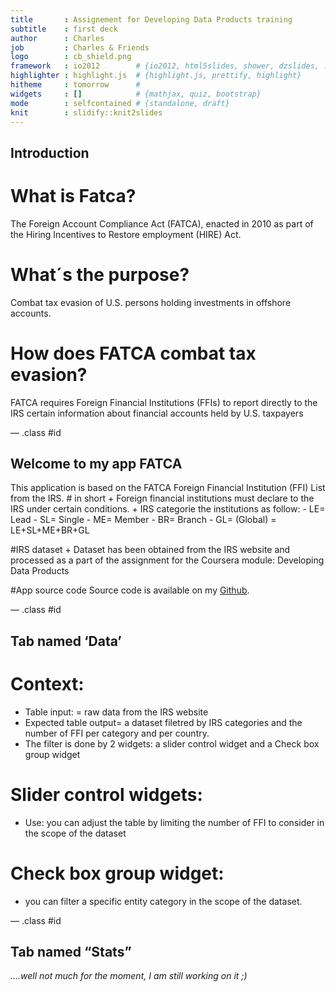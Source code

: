 ```yaml
---
title       : Assignement for Developing Data Products training
subtitle    : first deck
author      : Charles 
job         : Charles & Friends
logo        : cb_shield.png
framework   : io2012        # {io2012, html5slides, shower, dzslides, ...}
highlighter : highlight.js  # {highlight.js, prettify, highlight}
hitheme     : tomorrow      # 
widgets     : []            # {mathjax, quiz, bootstrap}
mode        : selfcontained # {standalone, draft}
knit        : slidify::knit2slides
---
```

## Introduction

# What is Fatca?

The Foreign Account Compliance Act (FATCA), enacted in 2010 as part of the Hiring Incentives to Restore employment (HIRE) Act.

# What´s the purpose?

Combat tax evasion of U.S. persons holding investments in offshore accounts.

# How does FATCA combat tax evasion?

FATCA requires Foreign Financial Institutions (FFIs) to report directly to the IRS certain 
information about financial accounts held by U.S. taxpayers


--- .class #id 

## Welcome to my app FATCA 

This application is based on the FATCA Foreign Financial Institution (FFI) List from the IRS.
# in short
+ Foreign financial institutions must declare to the IRS under certain conditions. 
+ IRS categorie the institutions as follow:
- LE= Lead
- SL= Single
- ME= Member
- BR= Branch
- GL= (Global) = LE+SL+ME+BR+GL

#IRS dataset
+ Dataset has been obtained from the IRS website and processed as a part of the assignment for the Coursera module: Developing Data Products

#App source code
Source code is available on my [Github](https://github.com/charlesberthillon/001.FATCA).

--- .class #id 

## Tab named 'Data'

# Context:
+ Table input: = raw data from the IRS website
+ Expected table output= a dataset filetred by IRS categories and the number of FFI per category and per country.
+ The filter is done by 2 widgets: a slider control widget and a Check box group widget

# Slider control widgets: 
+ Use: you can adjust the table by limiting the number of FFI to consider in the scope of the dataset

# Check box group widget: 
+ you can filter a specific entity category in the scope of the dataset.

--- .class #id

## Tab named “Stats”
*….well not much for the moment, I am still working on it ;)*

